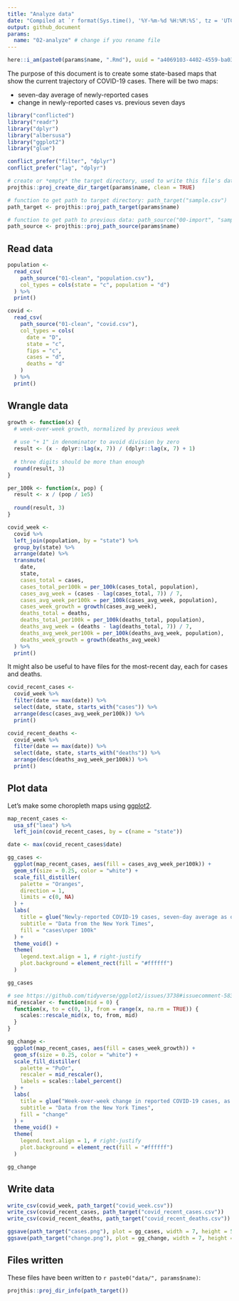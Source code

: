 ```yaml
---
title: "Analyze data"
date: "Compiled at `r format(Sys.time(), '%Y-%m-%d %H:%M:%S', tz = 'UTC')` UTC"
output: github_document
params:
  name: "02-analyze" # change if you rename file
---
```


```r
here::i_am(paste0(params$name, ".Rmd"), uuid = "a4069103-4402-4559-ba03-cca3df086442")
```

The purpose of this document is to create some state-based maps that show the current trajectory of COVID-19 cases. 
There will be two maps:

- seven-day average of newly-reported cases
- change in newly-reported cases vs. previous seven days

```r
library("conflicted")
library("readr")
library("dplyr")
library("albersusa")
library("ggplot2")
library("glue")

conflict_prefer("filter", "dplyr")
conflict_prefer("lag", "dplyr")
```

```r
# create or *empty* the target directory, used to write this file's data: 
projthis::proj_create_dir_target(params$name, clean = TRUE)

# function to get path to target directory: path_target("sample.csv")
path_target <- projthis::proj_path_target(params$name)

# function to get path to previous data: path_source("00-import", "sample.csv")
path_source <- projthis::proj_path_source(params$name)
```

## Read data

```r
population <- 
  read_csv(
    path_source("01-clean", "population.csv"),
    col_types = cols(state = "c", population = "d")
  ) %>%
  print()
```


```r
covid <- 
  read_csv(
    path_source("01-clean", "covid.csv"),
    col_types = cols(
      date = "D", 
      state = "c", 
      fips = "c", 
      cases = "d", 
      deaths = "d"
    )
  ) %>%
  print()
```

## Wrangle data

```r
growth <- function(x) {
  # week-over-week growth, normalized by previous week
  
  # use "+ 1" in denominator to avoid division by zero
  result <- (x - dplyr::lag(x, 7)) / (dplyr::lag(x, 7) + 1) 
  
  # three digits should be more than enough
  round(result, 3)
}

per_100k <- function(x, pop) {
  result <- x / (pop / 1e5)
  
  round(result, 3)
}

covid_week <-
  covid %>%
  left_join(population, by = "state") %>%
  group_by(state) %>%
  arrange(date) %>%
  transmute(
    date,
    state,
    cases_total = cases, 
    cases_total_per100k = per_100k(cases_total, population),
    cases_avg_week = (cases - lag(cases_total, 7)) / 7,
    cases_avg_week_per100k = per_100k(cases_avg_week, population),
    cases_week_growth = growth(cases_avg_week),
    deaths_total = deaths,
    deaths_total_per100k = per_100k(deaths_total, population),
    deaths_avg_week = (deaths - lag(deaths_total, 7)) / 7,
    deaths_avg_week_per100k = per_100k(deaths_avg_week, population),
    deaths_week_growth = growth(deaths_avg_week)
  ) %>%
  print()
```

It might also be useful to have files for the most-recent day, each for cases and deaths.

```r
covid_recent_cases <- 
  covid_week %>%
  filter(date == max(date)) %>%
  select(date, state, starts_with("cases")) %>%
  arrange(desc(cases_avg_week_per100k)) %>%
  print()
```

```r
covid_recent_deaths <- 
  covid_week %>%
  filter(date == max(date)) %>%
  select(date, state, starts_with("deaths")) %>%
  arrange(desc(deaths_avg_week_per100k)) %>%
  print()
```

## Plot data

Let's make some choropleth maps using [ggplot2](https://ggplot2.tidyverse.org/).

```r
map_recent_cases <- 
  usa_sf("laea") %>%
  left_join(covid_recent_cases, by = c(name = "state"))

date <- max(covid_recent_cases$date)

gg_cases <-
  ggplot(map_recent_cases, aes(fill = cases_avg_week_per100k)) +
  geom_sf(size = 0.25, color = "white") + 
  scale_fill_distiller(
    palette = "Oranges", 
    direction = 1,
    limits = c(0, NA)
  ) +
  labs(
    title = glue("Newly-reported COVID-19 cases, seven-day average as of {date}"),
    subtitle = "Data from the New York Times",
    fill = "cases\nper 100k"
  ) +
  theme_void() + 
  theme(
    legend.text.align = 1, # right-justify
    plot.background = element_rect(fill = "#ffffff")
  )

gg_cases
```
```r
# see https://github.com/tidyverse/ggplot2/issues/3738#issuecomment-583750802
mid_rescaler <- function(mid = 0) {
  function(x, to = c(0, 1), from = range(x, na.rm = TRUE)) {
    scales::rescale_mid(x, to, from, mid)
  }
}

gg_change <-
  ggplot(map_recent_cases, aes(fill = cases_week_growth)) +
  geom_sf(size = 0.25, color = "white") + 
  scale_fill_distiller(
    palette = "PuOr", 
    rescaler = mid_rescaler(),
    labels = scales::label_percent()
  ) +
  labs(
    title = glue("Week-over-week change in reported COVID-19 cases, as of {date}"),
    subtitle = "Data from the New York Times",
    fill = "change"
  ) +
  theme_void() +
  theme(
    legend.text.align = 1, # right-justify
    plot.background = element_rect(fill = "#ffffff")
  )

gg_change
```

## Write data

```r
write_csv(covid_week, path_target("covid_week.csv"))
write_csv(covid_recent_cases, path_target("covid_recent_cases.csv"))
write_csv(covid_recent_deaths, path_target("covid_recent_deaths.csv"))

ggsave(path_target("cases.png"), plot = gg_cases, width = 7, height = 5)
ggsave(path_target("change.png"), plot = gg_change, width = 7, height = 5)
```

## Files written

These files have been written to ```r paste0("data/", params$name)```:

```r
projthis::proj_dir_info(path_target())
```
